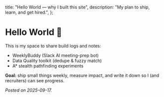   title: "Hello World — why I built this site",
  description: "My plan to ship, learn, and get hired.",
};

# Hello World 👋

This is my space to share build logs and notes:

- WeeklyBuddy (Slack AI meeting-prep bot)
- Data Quality toolkit (dedupe & fuzzy match)
- A* stealth pathfinding experiments

**Goal:** ship small things weekly, measure impact, and write it down so I (and recruiters) can see progress.

*Posted on 2025-09-17.*
